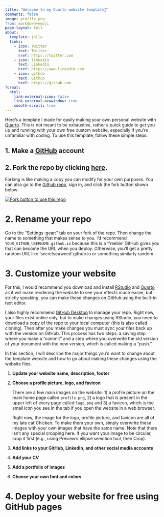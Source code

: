 ```yaml
---
title: "Welcome to my Quarto website template👋"
comments: false
image: profile.png
from: markdown+emoji
page-layout: full
about:
  template: jolla
  links:
    - icon: twitter
      text: Twitter
      href: https://twitter.com
    - icon: linkedin
      text: LinkedIn
      href: https://www.linkedin.com
    - icon: github
      text: Github
      href: https://github.com
format: 
  html:
    link-external-icon: false
    link-external-newwindow: true
    smooth-scroll: true
---
```


::: leftp
Here's a template I made for easily making your own personal website with [Quarto](https://quarto.org/). This is not meant to be exhaustive, rather a quick guide to get you up and running with your own free custom website, especially if you're unfamiliar with coding. To use this template, follow these simple steps:

## 1. Make a [GitHub](https://github.com/join) account {.lefth}

## 2. Fork the repo by clicking [here](https://github.com/rsenft1/quarto-website-template/fork). {.lefth}

Forking is like making a copy you can modify for your own purposes. You can also go to the [Github repo](https://github.com/rsenft1/quarto-website-template), sign in, and click the fork button shown below:
:::

[![Fork button to use this repo](fork.png){fig-alt="Fork button to use this repo"}](https://github.com/rsenft1/quarto-website-template/fork)

::: leftp
# 2. Rename your repo

Go to the "Settings :gear:" tab on your fork of the repo. Then change the name to something that makes sense to you. I'd recommend `YOUR_GITHUB_USERNAME.github.io` because this is a 'freebie' GitHub gives you that can become the URL when you deploy. Otherwise, you'll get a pretty random URL like 'secretseaweed'.github.io or something similarly random.

# 3. Customize your website

For this, I would recommend you download and install [RStudio](https://posit.co/download/rstudio-desktop/ "RStudio") and [Quarto](https://quarto.org/docs/get-started/ "Quarto") as it will make rendering the website to see your effects much easier, but strictly speaking, you can make these changes on GitHub using the built-in text editor.

I also highly recommend [GitHub Desktop](https://desktop.github.com/ "GitHub Desktop") to manage your repo. Right now, your files exist online only, but to make changes using RStudio, you need to download a copy of the repo to your local computer (this is also called cloning). Then after you make changes you must sync your files back up with the version on GitHub. This process has two steps: a saving step where you make a "commit" and a step where you overwrite the old version of your document with the new version, which is called making a "push."

In this section, I will describe the major things you'd want to change about the template website and how to go about making these changes using the website files.

1.  **Update your website name, description, footer**

2.  **Choose a profile picture, logo, and favicon**

    There are a few main images on the website: 1) a profile picture on the main home page called `profile.png`, 2) a logo that is present in the upper left of every page called `logo.png` and 3) a favicon, which is the small icon you see in the tab if you open the website in a web browser.

    Right now, the image for the logo, profile picture, and favicon are all of my late cat Chicken. To make them your own, simply overwrite these images with your own images that have the same name. Note that there isn't any special cropping here. If you want your image to be circular, crop it first (e.g., using Preview's ellipse selection tool, then Crop).

3.  **Add links to your GitHub, LinkedIn, and other social media accounts**

4.  **Add your CV**

5.  **Add a portfolio of images**

6.  **Choose your own font and colors**

# 4. Deploy your website for free using GitHub pages
:::

